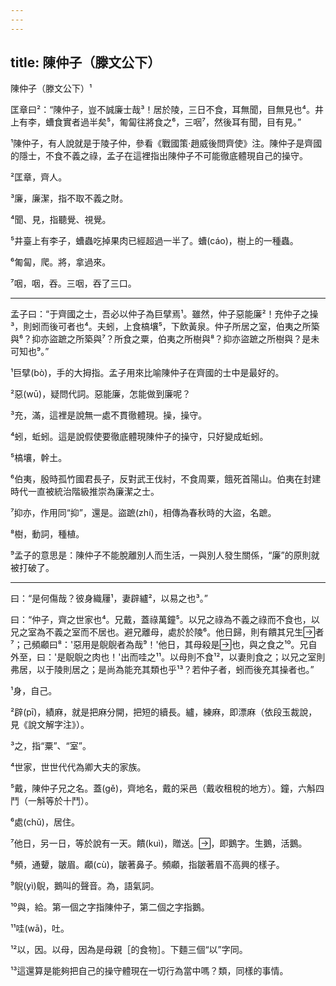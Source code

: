 ```yaml
---
---
---
```

title: 陳仲子（滕文公下）
---




陳仲子（滕文公下）¹

匡章曰²：“陳仲子，豈不誠廉士哉³！居於陵，三日不食，耳無聞，目無見也⁴。井上有李，螬食實者過半矣⁵，匍匐往將食之⁶，三咽⁷，然後耳有聞，目有見。”

¹陳仲子，有人說就是于陵子仲，參看《戰國策·趙威後問齊使》注。陳仲子是齊國的隱士，不食不義之祿，孟子在這裡指出陳仲子不可能徹底體現自己的操守。

²匡章，齊人。

³廉，廉潔，指不取不義之財。

⁴聞、見，指聽覺、視覺。

⁵井臺上有李子，螬蟲吃掉果肉已經超過一半了。螬(cáo)，樹上的一種蟲。

⁶匍匐，爬。將，拿過來。

⁷咽，咽，吞。三咽，吞了三口。



--------------------

孟子曰：“于齊國之士，吾必以仲子為巨擘焉¹。雖然，仲子惡能廉²！充仲子之操³，則蚓而後可者也⁴。夫蚓，上食槁壤⁵，下飲黃泉。仲子所居之室，伯夷之所築與⁶？抑亦盜蹠之所築與⁷？所食之粟，伯夷之所樹與⁸？抑亦盜蹠之所樹與？是未可知也⁹。”

¹巨擘(bò)，手的大拇指。孟子用來比喻陳仲子在齊國的士中是最好的。

²惡(wū)，疑問代詞。惡能廉，怎能做到廉呢？

³充，滿，這裡是說無一處不貫徹體現。操，操守。

⁴蚓，蚯蚓。這是說假使要徹底體現陳仲子的操守，只好變成蚯蚓。

⁵槁壤，幹土。

⁶伯夷，殷時孤竹國君長子，反對武王伐紂，不食周粟，餓死首陽山。伯夷在封建時代一直被統治階級推崇為廉潔之士。

⁷抑亦，作用同“抑”，還是。盜蹠(zhí)，相傳為春秋時的大盜，名蹠。

⁸樹，動詞，種植。

⁹孟子的意思是：陳仲子不能脫離別人而生活，一與別人發生關係，“廉”的原則就被打破了。



--------------------

曰：“是何傷哉？彼身織屨¹，妻辟纑²，以易之也³。”

曰：“仲子，齊之世家也⁴。兄戴，蓋祿萬鐘⁵。以兄之祿為不義之祿而不食也，以兄之室為不義之室而不居也。避兄離母，處於於陵⁶。他日歸，則有饋其兄生者⁷；己頻顣曰⁸：'惡用是鶃鶃者為哉⁹！'他日，其母殺是也，與之食之¹⁰。兄自外至，曰：'是鶃鶃之肉也！'出而哇之¹¹。以母則不食¹²，以妻則食之；以兄之室則弗居，以于陵則居之；是尚為能充其類也乎¹³？若仲子者，蚓而後充其操者也。”

¹身，自己。

²辟(pī)，績麻，就是把麻分開，把短的續長。纑，練麻，即漂麻（依段玉裁說，見《說文解字注》）。

³之，指“粟”、“室”。

⁴世家，世世代代為卿大夫的家族。

⁵戴，陳仲子兄之名。蓋(gě)，齊地名，戴的采邑（戴收租稅的地方）。鐘，六斛四鬥（一斛等於十鬥）。

⁶處(chǔ)，居住。

⁷他日，另一日，等於說有一天。饋(kuì)，贈送。，即鵝字。生鵝，活鵝。

⁸頻，通顰，皺眉。顣(cù)，皺著鼻子。頻顣，指皺著眉不高興的樣子。

⁹鶃(yì)鶃，鵝叫的聲音。為，語氣詞。

¹⁰與，給。第一個之字指陳仲子，第二個之字指鵝。

¹¹哇(wā)，吐。

¹²以，因。以母，因為是母親［的食物］。下麵三個“以”字同。

¹³這還算是能夠把自己的操守體現在一切行為當中嗎？類，同樣的事情。